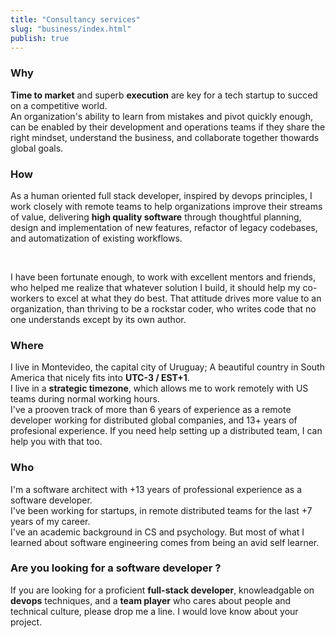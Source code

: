 ```yaml
---
title: "Consultancy services"
slug: "business/index.html"
publish: true
---
```


### Why

**Time to market** and superb **execution** are key for a tech startup to succed on a competitive world.  
An organization's ability to learn from mistakes and pivot quickly enough, can be enabled by their development and operations teams if they share the right mindset, understand the business, and collaborate together thowards global goals.  

### How

As a human oriented full stack developer, inspired by devops principles, I work closely with remote teams to help organizations improve their streams of value, delivering **high quality software** through thoughtful planning, design and implementation of new features, refactor of legacy codebases, and automatization of existing workflows.

<br/>

I have been fortunate enough, to work with excellent mentors and friends, who helped me realize that whatever solution I build, it should help my co-workers to excel at what they do best. That attitude drives more value to an organization, than thriving to be a rockstar coder, who writes code that no one understands except by its own author.  

### Where

I live in Montevideo, the capital city of Uruguay; A beautiful country in South America that nicely fits into **UTC-3 / EST+1**.  
I live in a **strategic timezone**, which allows me to work remotely with US teams during normal working hours.  
I've a prooven track of more than 6 years of experience as a remote developer working for distributed global companies, and 13+ years of profesional experience.
If you need help setting up a distributed team, I can help you with that too.  

### Who

I'm a software architect with +13 years of professional experience as a software developer.  
I've been working for startups, in remote distributed teams for the last +7 years of my career.  
I've an academic background in CS and psychology. But most of what I learned about software engineering comes from being an avid self learner.

### Are you looking for a software developer ?

If you are looking for a proficient **full-stack developer**, knowleadgable on **devops** techniques, and a **team player** who cares about people and technical culture, please drop me a line. I would love know about your project.  
<br/>
<br/>
<ContactLink />
